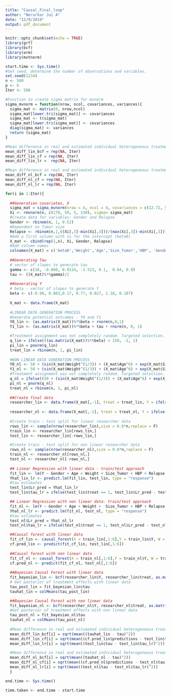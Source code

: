 ```yaml
---
title: "Causal_Final_loop"
author: "Nerurkar Jui A"
date: "12/9/2019"
output: pdf_document
---
```


```r
knitr::opts_chunk$set(echo = TRUE)
library(grf)
library(bcf)
library(arm)
library(mvtnorm)
```

```r
start.time <- Sys.time()
#Set seed, determine the number of observations and variables.
set.seed(1234)
n <- 500
p <- 6
Iter <- 500
```

```r
#Function to create sigma matrix for mvnorm
sigma_mvnorm = function(nrow, ncol, covariances, variances){
  sigma_mat <- matrix(0, nrow,ncol)
  sigma_mat[lower.tri(sigma_mat)] <- covariances
  sigma_mat <- t(sigma_mat)
  sigma_mat[lower.tri(sigma_mat)] <- covariances
  diag(sigma_mat) <- variances
  return (sigma_mat)
}
```

```r
#Mean difference in real and estimated individual heterogeneous treatment effects for linear data
mean_diff_lin_bcf = rep(NA, Iter)
mean_diff_lin_cf = rep(NA, Iter)
mean_diff_lin_lr =  rep(NA, Iter)

#Mean difference in real and estimated individual heterogeneous treatment effects for non - linear data
mean_diff_nl_bcf = rep(NA, Iter)
mean_diff_nl_cf = rep(NA, Iter)
mean_diff_nl_lr = rep(NA, Iter)
```


```r
for(i in 1:Iter){
  
  ##Generation covariates, X
  sigma_mat = sigma_mvnorm(nrow = 4, ncol = 4, covariances = c(12.72, 5.81, 19, 3.5, 13.43, 5.65), variances = c(20, 10, 2, 25))
  Xi <- rmvnorm(n, c(170, 50, 5, 130), sigma= sigma_mat)
  #Create data for variables: Gender and Relapse
  Gender <- rbinom(n, 1, 0.52)
  #Dependent on Tumor size
  Relapse <- rbinom(n,1,((Xi[,3]-min(Xi[,3]))/(max(Xi[,3])-min(Xi[,3]))))
  #Add a first column with 1s for the intercept (beta0)
  X_mat <- cbind(rep(1,n), Xi, Gender, Relapse)
  #Add column names
  colnames(X_mat) = c('beta0','Weight','Age','Size_Tumor','HBP', 'Gender','Relapse')
  
  ##Generating Tau
  # vector of slopes to generate tau
  gamma <- c(16, -0.060, 0.0124, -1.523, 0.1,  0.64, 0.8)
  tau <- ((X_mat)%*%gamma)/2
  
  ##Generating Y
  # beta - vector of slopes to generate Y
  beta <- c(-0.98, 0.803,0.17, 0.77, 0.027, 1.18, 0.187)
  
  X_mat <- data.frame(X_mat)
  
  #LINEAR DATA GENERATION PROCESS 
  #Generate potential outcomes - Y0 and Y1 
  Y0_lin <- (as.matrix(X_mat))%*%beta + rnorm(n,0,1)
  Y1_lin <- (as.matrix(X_mat))%*%beta + tau + rnorm(n, 0, 1)

  #Treatment assignment was not completely random. Targeted selection.
  q_lin = ifelse(((as.matrix(X_mat))%*%beta) < 150, -1, 1)
  pi_lin = pnorm(q_lin)
  treat_lin = rbinom(n, 1, pi_lin)
  
  #NON LINEAR DATA GENERATION PROCESS
  Y0_nl <- 50 + (sin(X_mat$Weight^(1/3)) + (X_mat$Age^6) + exp(X_mat$Size_Tumor) + X_mat$Relapse) *(10^-9) + rnorm(n, 0, 1)
  Y1_nl <- 50 + (sin(X_mat$Weight^(1/3)) + (X_mat$Age^6) + exp(X_mat$Size_Tumor) + X_mat$Relapse) *(10^-9) + rnorm(n, 0, 1) + tau
  #Treatment assignment was not completely random. Targeted selection.
  q_nl = ifelse((50 + (sin(X_mat$Weight^(1/3)) + (X_mat$Age^6) + exp(X_mat$Size_Tumor) + X_mat$Relapse) *(10^-9)) < 65, -1, 1)
  pi_nl = pnorm(q_nl)
  treat_nl = rbinom(n, 1, pi_nl)
  
  ##Create final data
  researcher_lin <- data.frame(X_mat[,-1], treat = treat_lin, Y = ifelse(treat_lin == 1, Y1_lin, Y0_lin), tau = tau, Y1 = Y1_lin, Y0 = Y0_lin)
  
  researcher_nl <- data.frame(X_mat[,-1], treat = treat_nl, Y = ifelse(treat_nl == 1, Y1_nl, Y0_nl), tau = tau, Y1 = Y1_nl, Y0 = Y0_nl)
  
  #Create train - test split for linear researcher data
  rows_lin <- sample(nrow(researcher_lin),size = 0.8*n,replace = F)
  train_lin <- researcher_lin[rows_lin,]
  test_lin <- researcher_lin[-rows_lin,]

  #Create train - test split for non linear researcher data
  rows_nl <- sample(nrow(researcher_nl),size = 0.8*n,replace = F)
  train_nl <- researcher_nl[rows_nl,]
  test_nl <- researcher_nl[-rows_nl,]
  
  ## Linear Regression with linear data - train/test approach
  fit_lin <- lm(Y ~ Gender + Age + Weight + Size_Tumor + HBP + Relapse + treat ,data = train_lin)
  Yhat_lin_lr <- predict.lm(fit_lin, test_lin, type = "response")
  #tau estimates
  test_lin$Lr_pred = Yhat_lin_lr
  test_lin$tau_lr = ifelse(test_lin$treat == 1, test_lin$Lr_pred - test_lin$Y0, test_lin$Y1 - test_lin$Lr_pred)

  ## Linear Regression with non linear data- train/test approach
  fit_nl <- lm(Y ~ Gender + Age + Weight +  Size_Tumor + HBP + Relapse + treat, data = train_nl)
  Yhat_nl_lr <- predict.lm(fit_nl, test_nl, type = "response")
  #tau estimates
  test_nl$Lr_pred = Yhat_nl_lr
  test_nl$tau_lr = ifelse(test_nl$treat == 1, test_nl$Lr_pred - test_nl$Y0, test_nl$Y1 - test_nl$Lr_pred)

  ##Causal forest with linear data
  fit_cf_lin <- causal_forest(X = train_lin[,1:6],Y = train_lin$Y, W = train_lin$treat)
  cf.pred_lin <- predict(fit_cf_lin, test_lin[,1:6])
  
  ##Causal forest with non linear data
  fit_cf_nl <- causal_forest(X = train_nl[,1:6],Y = train_nl$Y, W = train_nl$treat)
  cf.pred_nl <- predict(fit_cf_nl, test_nl[,1:6])
  
  ##Bayesian Causal Forest with linear data
  fit_bayesian_lin <- bcf(researcher_lin$Y, researcher_lin$treat, as.matrix(researcher_lin[,c(1:3,6)]),as.matrix(researcher_lin[,1:6]), pihat = pi_lin, nburn = 2000, nsim = 2000)
  # Get posterior of treatment effects with linear data
  tau_post_lin = fit_bayesian_lin$tau
  tauhat_lin = colMeans(tau_post_lin)

  ##Bayesian Causal Forest with non linear data
  fit_bayesian_nl <- bcf(researcher_nl$Y, researcher_nl$treat, as.matrix(researcher_nl[,1:6]),as.matrix(researcher_nl[,1:6]), pihat = pi_nl, nburn = 2000, nsim = 2000)
  #Get posterior of treatment effects with non linear data
  tau_post_nl = fit_bayesian_nl$tau
  tauhat_nl = colMeans(tau_post_nl)
  
  #Mean difference in real and estimated individual heterogeneous treatment effects for linear data
  mean_diff_lin_bcf[i] = sqrt(mean((tauhat_lin - tau)^2))
  mean_diff_lin_cf[i] = sqrt(mean((cf.pred_lin$predictions - test_lin$tau)^2))
  mean_diff_lin_lr[i] = sqrt(mean((test_lin$tau - test_lin$tau_lr)^2))

  #Mean difference in real and estimated individual heterogeneous treatment effects for non - linear data
  mean_diff_nl_bcf[i] = sqrt(mean((tauhat_nl - tau)^2))
  mean_diff_nl_cf[i] = sqrt(mean((cf.pred_nl$predictions - test_nl$tau)^2))
  mean_diff_nl_lr[i] = sqrt(mean((test_nl$tau - test_nl$tau_lr)^2))
  }
```

```r
end.time <- Sys.time()

time.taken <- end.time - start.time
```


